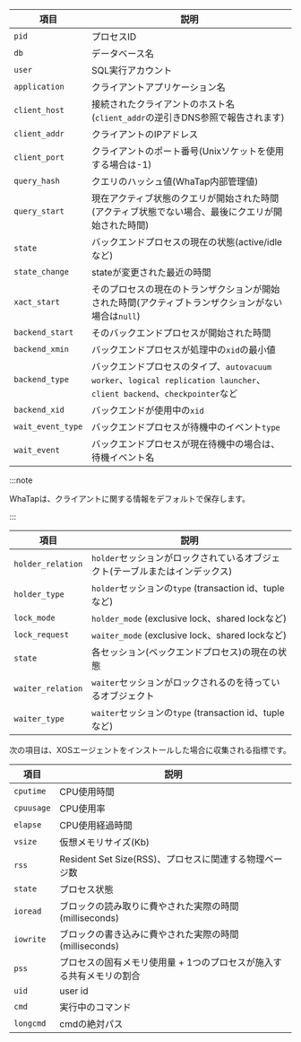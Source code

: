 <Title hashid='column-info' level={props.level}>カラム情報ガイド</Title>

<Tabs groupId="db-columns">

<TabItem value="activesession" label="Active session">

| 項目                | 説明                                                                                                  |
| ----------------- | --------------------------------------------------------------------------------------------------- |
| `pid`             | プロセスID                                                                                              |
| `db`              | データベース名                                                                                             |
| `user`            | SQL実行アカウント                                                                                          |
| `application`     | クライアントアプリケーション名                                                                                     |
| `client_host`     | 接続されたクライアントのホスト名(`client_addr`の逆引きDNS参照で報告されます)                                                     |
| `client_addr`     | クライアントのIPアドレス                                                                                       |
| `client_port`     | クライアントのポート番号(Unixソケットを使用する場合は-1)                                                                    |
| `query_hash`      | クエリのハッシュ値(WhaTap内部管理値)                                                                              |
| `query_start`     | 現在アクティブ状態のクエリが開始された時間(アクティブ状態でない場合、最後にクエリが開始された時間)                                                  |
| `state`           | バックエンドプロセスの現在の状態(active/idleなど)                                                                     |
| `state_change`    | stateが変更された最近の時間                                                                                    |
| `xact_start`      | そのプロセスの現在のトランザクションが開始された時間(アクティブトランザクションがない場合は`null`)                                               |
| `backend_start`   | そのバックエンドプロセスが開始された時間                                                                                |
| `backend_xmin`    | バックエンドプロセスが処理中の`xid`の最小値                                                                            |
| `backend_type`    | バックエンドプロセスのタイプ、`autovacuum worker`、`logical replication launcher`、`client backend`、`checkpointer`など |
| `backend_xid`     | バックエンドが使用中の`xid`                                                                                    |
| `wait_event_type` | バックエンドプロセスが待機中のイベント`type`                                                                           |
| `wait_event`      | バックエンドプロセスが現在待機中の場合は、待機イベント名                                                                        |

:::note

WhaTapは、クライアントに関する情報をデフォルトで保存します。

:::

</TabItem>

<TabItem value="locktree" label="Lock tree">

| 項目                | 説明                                            |
| ----------------- | --------------------------------------------- |
| `holder_relation` | `holder`セッションがロックされているオブジェクト(テーブルまたはインデックス)   |
| `holder_type`     | `holder`セッションの`type` (transaction id、tupleなど) |
| `lock_mode`       | `holder_mode` (exclusive lock、shared lockなど)  |
| `lock_request`    | `waiter_mode` (exclusive lock、shared lockなど)  |
| `state`           | 各セッション(ベックエンドプロセス)の現在の状態                      |
| `waiter_relation` | `waiter`セッションがロックされるのを待っているオブジェクト             |
| `waiter_type`     | `waiter`セッションの`type` (transaction id、tupleなど) |

</TabItem>

<TabItem value="process-info" label="Process information">

次の項目は、XOSエージェントをインストールした場合に収集される指標です。

| 項目         | 説明                                     |
| ---------- | -------------------------------------- |
| `cputime`  | CPU使用時間                                |
| `cpuusage` | CPU使用率                                 |
| `elapse`   | CPU使用経過時間                              |
| `vsize`    | 仮想メモリサイズ(Kb)                           |
| `rss`      | Resident Set Size(RSS)、プロセスに関連する物理ページ数 |
| `state`    | プロセス状態                                 |
| `ioread`   | ブロックの読み取りに費やされた実際の時間(milliseconds)     |
| `iowrite`  | ブロックの書き込みに費やされた実際の時間(milliseconds)     |
| `pss`      | プロセスの固有メモリ使用量 + 1つのプロセスが施入する共有メモリの割合   |
| `uid`      | user id                                |
| `cmd`      | 実行中のコマンド                               |
| `longcmd`  | cmdの絶対パス                               |

</TabItem>
</Tabs>
